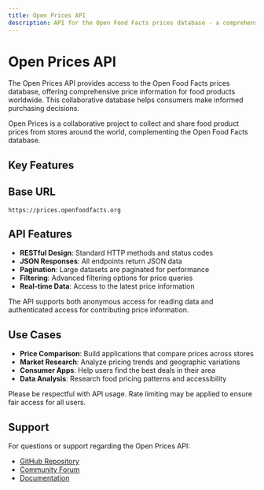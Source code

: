 ```yaml
---
title: Open Prices API
description: API for the Open Food Facts prices database - a comprehensive collection of food product prices from around the world.
---
```



# Open Prices API

The Open Prices API provides access to the Open Food Facts prices database, offering comprehensive price information for food products worldwide. This collaborative database helps consumers make informed purchasing decisions.

<Callout type='info'>
  Open Prices is a collaborative project to collect and share food product prices from stores around
  the world, complementing the Open Food Facts database.
</Callout>

## Key Features

<Cards>
  <Card
    title='Price Management'
    description='Create, update, and retrieve price information for products'
    href='/docs/open-prices/prices'
  />
  <Card
    title='Location Data'
    description='Access store locations and geographic price distribution'
    href='/docs/open-prices/locations'
  />
  <Card
    title='Product Catalog'
    description='Browse and search products with associated price data'
    href='/docs/open-prices/products'
  />
  <Card
    title='Receipt Processing'
    description='Upload and process receipts to extract price information'
    href='/docs/open-prices/proofs'
  />
  <Card
    title='User Management'
    description='Handle user accounts and authentication for contributors'
    href='/docs/open-prices/users'
  />
  <Card
    title='Statistics'
    description='Access aggregated statistics and analytics about price data'
    href='/docs/open-prices/stats'
  />
</Cards>

## Base URL

```
https://prices.openfoodfacts.org
```

## API Features

- **RESTful Design**: Standard HTTP methods and status codes
- **JSON Responses**: All endpoints return JSON data
- **Pagination**: Large datasets are paginated for performance
- **Filtering**: Advanced filtering options for price queries
- **Real-time Data**: Access to the latest price information

<Callout type='success'>
  The API supports both anonymous access for reading data and authenticated access for contributing
  price information.
</Callout>

## Use Cases

- **Price Comparison**: Build applications that compare prices across stores
- **Market Research**: Analyze pricing trends and geographic variations
- **Consumer Apps**: Help users find the best deals in their area
- **Data Analysis**: Research food pricing patterns and accessibility

<Callout type='warn'>
  Please be respectful with API usage. Rate limiting may be applied to ensure fair access for all
  users.
</Callout>

## Support

For questions or support regarding the Open Prices API:

- [GitHub Repository](https://github.com/openfoodfacts/open-prices)
- [Community Forum](https://forum.openfoodfacts.org/)
- [Documentation](https://prices.openfoodfacts.org)
